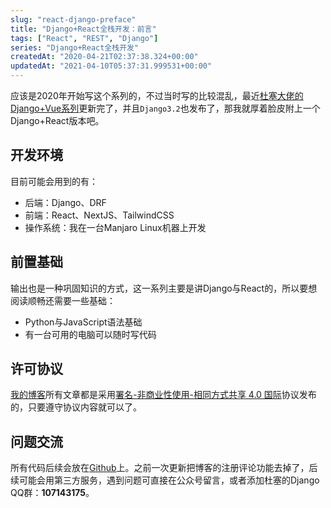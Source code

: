 ```yaml
---
slug: "react-django-preface"
title: "Django+React全栈开发：前言"
tags: ["React", "REST", "Django"]
series: "Django+React全栈开发"
createdAt: "2020-04-21T02:37:38.324+00:00"
updatedAt: "2021-04-10T05:37:31.999531+00:00"
---
```


应该是2020年开始写这个系列的，不过当时写的比较混乱，最近[杜塞大佬的Django+Vue系列](https://www.dusaiphoto.com/)更新完了，并且`Django3.2`也发布了，那我就厚着脸皮附上一个Django+React版本吧。

## 开发环境

目前可能会用到的有：

* 后端：Django、DRF
* 前端：React、NextJS、TailwindCSS
* 操作系统：我在一台Manjaro Linux机器上开发

## 前置基础

输出也是一种巩固知识的方式，这一系列主要是讲Django与React的，所以要想阅读顺畅还需要一些基础：

- Python与JavaScript语法基础
- 有一台可用的电脑可以随时写代码

## 许可协议

[我的博客](https://elliot00.com/)所有文章都是采用[署名-非商业性使用-相同方式共享 4.0 国际](https://creativecommons.org/licenses/by-nc-sa/4.0/)协议发布的，只要遵守协议内容就可以了。

## 问题交流

所有代码后续会放在[Github](https://github.com/Eliot00/DjangoWithReact)上。之前一次更新把博客的注册评论功能去掉了，后续可能会用第三方服务，遇到问题可直接在公众号留言，或者添加杜塞的Django QQ群：**107143175**。

